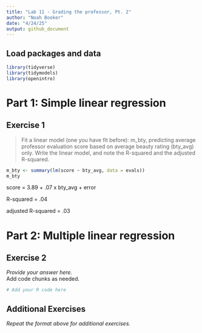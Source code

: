 ```yaml
---
title: "Lab 11 - Grading the professor, Pt. 2"
author: "Noah Booker"
date: "4/24/25"
output: github_document
---
```


## Load packages and data

```r
library(tidyverse) 
library(tidymodels)
library(openintro)
```

# Part 1: Simple linear regression

## Exercise 1

> Fit a linear model (one you have fit before): m_bty, predicting average professor evaluation score based on average beauty rating (bty_avg) only. Write the linear model, and note the R-squared and the adjusted R-squared.

```r
m_bty <- summary(lm(score ~ bty_avg, data = evals))
m_bty
```

score = 3.89 + .07 x bty_avg + error

R-squared = .04

adjusted R-squared = .03

# Part 2: Multiple linear regression

## Exercise 2

*Provide your answer here.*  
Add code chunks as needed.

```r
# Add your R code here
```

## Additional Exercises

*Repeat the format above for additional exercises.*
